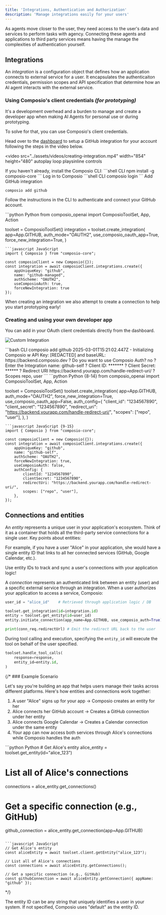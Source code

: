 ```yaml
---
title: 'Integrations, Authentication and Authorization'
description: 'Manage integrations easily for your users'
---
```


As agents move closer to the user, they need access to the user's data and services to perform tasks with agency. Connecting these agents and applications to third party services means having the manage the complexities of authentication yourself.

## Integrations

An *integration* is a configuration object that defines how an application connects to external service for a user. It encapsulates the authenticaiton credentials, permission scopes and API specification that determine how an AI agent interacts with the external service.


### Using Composio's client credentials *(for prototyping)*

It's a development overhead and a burden to manage and create a developer app when making AI Agents for personal use or during prototyping.

To solve for that, you can use Composio's client credentials.

<Tabs>
<Tab title="Dashboard">

Head over to the [dashboard](https://app.composio.dev/apps) to setup a GitHub
integration for your account following the steps in the video below.

<video
    src="../assets/videos/creating-integration.mp4"
    width="854"
    height="480"
    autoplay
    loop
    playsinline
    controls
>
</video>

</Tab>

<Tab title="CLI">
<Steps>
<Step title="Install Composio CLI">
If you haven't already, install the Composio CLI:
```shell CLI
npm install -g composio-core
```
</Step>
<Step title="Authenticate and Connect">
Log in to Composio
```shell CLI
composio login
```
Add GitHub integration

```shell CLI
composio add github
```

Follow the instructions in the CLI to authenticate and connect your GitHub
account.

</Step>
</Steps>
</Tab>

<Tab title="Code">
<CodeGroup>
```python Python
from composio_openai import ComposioToolSet, App, Action

toolset = ComposioToolSet()
integration = toolset.create_integration(
    app=App.GITHUB,
    auth_mode="OAUTH2",
    use_composio_oauth_app=True,
    force_new_integration=True,
)
```
```javascript JavaScript
import { Composio } from "composio-core";

const composioClient = new Composio({});
const integration = await composioClient.integrations.create({
    appUniqueKey: "github",
    name: "github-managed",
    authScheme: "OAUTH2",
    useComposioAuth: true,
    forceNewIntegration: true
});

```
</CodeGroup>
</Tab>
</Tabs>


<Note>When creating an integration we also attempt to create a connection to help you start prototyping early!</Note>



### Creating and using your own developer app
<Tabs>
<Tab title="Dashboard">
You can add in your OAuth client credentials directly from the dashboard.


![Custom Integration](../assets/images/custom-integration.png "Optional title")
</Tab>

<Tab title="CLI">
```bash CLI
composio add github
2025-03-01T15:21:02.447Z - Initializing Composio w API Key: [REDACTED] and baseURL: https://backend.composio.dev
? Do you want to use Composio Auth? no
? Enter the Integration name: github-self
? Client ID: *******
? Client Secret: ******
? Redirect URI https://backend.yourapp.com/handle-redirect-uri/
? Scopes repo, user
```
</Tab>

<Tab title="Code">
<CodeGroup>
```python Python {8-14}
from composio_openai import ComposioToolSet, App, Action

toolset = ComposioToolSet()
toolset.create_integration(
    app=App.GITHUB,
    auth_mode="OAUTH2",
    force_new_integration=True,
    use_composio_oauth_app=False,
    auth_config={
        "client_id": "1234567890",
        "client_secret": "1234567890",
        "redirect_uri": "https://backend.yourapp.com/handle-redirect-uri/",
        "scopes": ["repo", "user"],
    },
)
```
```javascript JavaScript {9-15}
import { Composio } from "composio-core";

const composioClient = new Composio({});
const integration = await composioClient.integrations.create({
    appUniqueKey: "github",
    name: "github-self",
    authScheme: "OAUTH2",
    forceNewIntegration: true,
    useComposioAuth: false,
    authConfig: {
        clientId: "1234567890",
        clientSecret: "1234567890",
        redirectUri: "https://backend.yourapp.com/handle-redirect-uri/",
        scopes: ["repo", "user"],
    },
});
```
</CodeGroup>
</Tab>
</Tabs>


## Connections and entities
An *entity* represents a unique user in your application's ecosystem. Think of it as a container that holds all the third-party service connections for a single user. Key points about entities:

For example, if you have a user "Alice" in your application, she would have a single entity ID that links to all her connected services (GitHub, Google Calendar, etc.).

<Tip>Use entity IDs to track and sync a user's connections with your application logic!</Tip>

A *connection* represents an authenticated link between an entity (user) and a specific external service through an integration. When a user authorizes your application to access a service, Composio:


```python Creating a connection for a user {3-5} 
user_id = "alice_id"    # Retrieved through application logic / DB

toolset.get_integration(id=integration.id)
entity = toolset.get_entity(id=user_id)
entity.initiate_connection(app_name=App.GITHUB, use_composio_auth=True)

print(conn_req.redirectUrl) # Emit the redirect URL back to the user
```

During tool calling and execution, specifying the `entity_id` will execute the tool on behalf of the user specified.
```python Executing tool calls on behalf of the user
toolset.handle_tool_calls(
    response=response,
    entity_id=entity.id,
)
```



{/* ### Example Scenario

Let's say you're building an app that helps users manage their tasks across different platforms. Here's how entities and connections work together:

1. A user "Alice" signs up for your app → Composio creates an entity for her
2. Alice connects her GitHub account → Creates a GitHub connection under her entity
3. Alice connects Google Calendar → Creates a Calendar connection under the same entity
4. Your app can now access both services through Alice's connections while Composio handles the auth

<CodeGroup>
```python Python
# Get Alice's entity
alice_entity = toolset.get_entity(id="alice_123")

# List all of Alice's connections
connections = alice_entity.get_connections()

# Get a specific connection (e.g., GitHub)
github_connection = alice_entity.get_connection(app=App.GITHUB)
```

```javascript JavaScript
// Get Alice's entity
const aliceEntity = await toolset.client.getEntity("alice_123");

// List all of Alice's connections
const connections = await aliceEntity.getConnections();

// Get a specific connection (e.g., GitHub)
const githubConnection = await aliceEntity.getConnection({ appName: "github" });
```
</CodeGroup> */}

<Note>
The entity ID can be any string that uniquely identifies a user in your system. If not specified, Composio uses "default" as the entity ID.
</Note>
